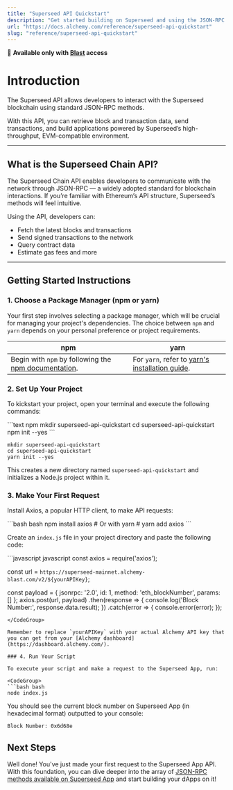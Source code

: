 ```yaml
---
title: "Superseed API Quickstart"
description: "Get started building on Superseed and using the JSON-RPC API"
url: "https://docs.alchemy.com/reference/superseed-api-quickstart"
slug: "reference/superseed-api-quickstart"
---
```


🚀 **Available only with [Blast](../reference/introduction-to-blast#how-can-i-get-it) access**

# Introduction

The Superseed API allows developers to interact with the Superseed blockchain using standard JSON-RPC methods.

With this API, you can retrieve block and transaction data, send transactions, and build applications powered by Superseed’s high-throughput, EVM-compatible environment.

***

## What is the Superseed Chain API?

The Superseed Chain API enables developers to communicate with the network through JSON-RPC — a widely adopted standard for blockchain interactions. If you’re familiar with Ethereum’s API structure, Superseed’s methods will feel intuitive.

Using the API, developers can:

* Fetch the latest blocks and transactions
* Send signed transactions to the network
* Query contract data
* Estimate gas fees and more

***

## Getting Started Instructions

### 1. Choose a Package Manager (npm or yarn)

Your first step involves selecting a package manager, which will be crucial for managing your project's dependencies. The choice between `npm` and `yarn` depends on your personal preference or project requirements.

| npm                                                                                                                       | yarn                                                                                                |
| ------------------------------------------------------------------------------------------------------------------------- | --------------------------------------------------------------------------------------------------- |
| Begin with `npm` by following the [npm documentation](https://docs.npmjs.com/downloading-and-installing-node-js-and-npm). | For `yarn`, refer to [yarn's installation guide](https://classic.yarnpkg.com/lang/en/docs/install). |

### 2. Set Up Your Project

To kickstart your project, open your terminal and execute the following commands:

<CodeGroup>
  ```text npm
  mkdir superseed-api-quickstart
  cd superseed-api-quickstart
  npm init --yes
  ```

  ```text yarn
  mkdir superseed-api-quickstart
  cd superseed-api-quickstart
  yarn init --yes
  ```
</CodeGroup>

This creates a new directory named `superseed-api-quickstart` and initializes a Node.js project within it.

### 3. Make Your First Request

Install Axios, a popular HTTP client, to make API requests:

<CodeGroup>
  ```bash bash
  npm install axios
  # Or with yarn
  # yarn add axios
  ```
</CodeGroup>

Create an `index.js` file in your project directory and paste the following code:

<CodeGroup>
  ```javascript javascript
  const axios = require('axios');

  const url = `https://superseed-mainnet.alchemy-blast.com/v2/${yourAPIKey}`;

  const payload = {
  jsonrpc: '2.0',
  id: 1,
  method: 'eth_blockNumber',
  params: []
  };
  axios.post(url, payload)
  .then(response => {
    console.log('Block Number:', response.data.result);
  })
  .catch(error => {
    console.error(error);
  });
  ```
</CodeGroup>

Remember to replace `yourAPIKey` with your actual Alchemy API key that you can get from your [Alchemy dashboard](https://dashboard.alchemy.com/).

### 4. Run Your Script

To execute your script and make a request to the Superseed App, run:

<CodeGroup>
  ```bash bash
  node index.js
  ```
</CodeGroup>

You should see the current block number on Superseed App (in hexadecimal format) outputted to your console:

```
Block Number: 0x6d68e
```

## Next Steps

Well done! You've just made your first request to the Superseed App API. With this foundation, you can dive deeper into the array of [JSON-RPC methods available on Superseed App](/node/superseed/superseed-api-endpoints) and start building your dApps on it!
